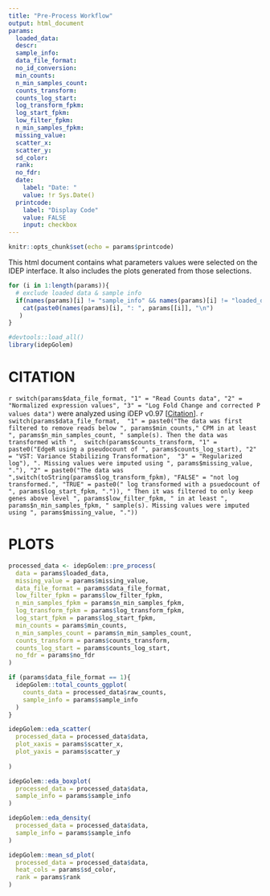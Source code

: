 ```yaml
---
title: "Pre-Process Workflow"
output: html_document
params:
  loaded_data:
  descr:
  sample_info:
  data_file_format:
  no_id_conversion:
  min_counts:
  n_min_samples_count:
  counts_transform:
  counts_log_start:
  log_transform_fpkm:
  log_start_fpkm:
  low_filter_fpkm:
  n_min_samples_fpkm:
  missing_value:
  scatter_x:
  scatter_y:
  sd_color:
  rank:
  no_fdr:
  date:
    label: "Date: "
    value: !r Sys.Date()
  printcode:
    label: "Display Code"
    value: FALSE
    input: checkbox
---
```

```r
knitr::opts_chunk$set(echo = params$printcode)
```
<!-- This document cannot be knit directly from R studio -->


This html document contains what parameters values were selected on the IDEP interface. It also includes the plots generated from those selections. 


<!-- `r params$descr` -->

<!--ALL SELECTED PARAMETERS-->
```r
for (i in 1:length(params)){
  # exclude loaded data & sample info
  if(names(params)[i] != "sample_info" && names(params)[i] != "loaded_data")
    cat(paste0(names(params)[i], ": ", params[[i]], "\n")
   )
}
```

<!-- counts_transform guide: -->

<!-- "VST: variance stabilizing transform" = 2 -->

<!-- "rlog: regularized log (slow) " = 3 -->

<!-- "EdgeR: log2(CPM+c)" = 1 -->


```r
#devtools::load_all()
library(idepGolem)
```
# CITATION

`r switch(params$data_file_format,
"1" = "Read Counts data",
"2" = "Normalized expression values",
"3" = "Log Fold Change and corrected P values data")` were analyzed using iDEP v0.97 [[Citation]]. 
`r switch(params$data_file_format, 
"1" = paste0("The data was first filtered to remove reads below ", params$min_counts," CPM in at least ", params$n_min_samples_count, " sample(s). Then the data was transformed with ", 
switch(params$counts_transform,
"1" = paste0("EdgeR using a pseudocount of ", params$counts_log_start),
"2" = "VST: Variance Stabilizing Transformation", 
"3" = "Regularized log"), ". Missing values were imputed using ", params$missing_value, "."),
"2" = paste0("The data was ",switch(toString(params$log_transform_fpkm), "FALSE" = "not log transformed.", "TRUE" = paste0(" log transformed with a psuedocount of ", params$log_start_fpkm, ".")), " Then it was filtered to only keep genes above level ", params$low_filter_fpkm, " in at least ", params$n_min_samples_fpkm, " sample(s). Missing values were imputed using ", params$missing_value, "."))`

# PLOTS

```r
processed_data <- idepGolem::pre_process(
  data = params$loaded_data,
  missing_value = params$missing_value,
  data_file_format = params$data_file_format,
  low_filter_fpkm = params$low_filter_fpkm,
  n_min_samples_fpkm = params$n_min_samples_fpkm,
  log_transform_fpkm = params$log_transform_fpkm,
  log_start_fpkm = params$log_start_fpkm,
  min_counts = params$min_counts,
  n_min_samples_count = params$n_min_samples_count,
  counts_transform = params$counts_transform,
  counts_log_start = params$counts_log_start,
  no_fdr = params$no_fdr
)
```


```r
if (params$data_file_format == 1){
  idepGolem::total_counts_ggplot(
    counts_data = processed_data$raw_counts,
    sample_info = params$sample_info
  )  
}

```


```r
idepGolem::eda_scatter(
  processed_data = processed_data$data,
  plot_xaxis = params$scatter_x,
  plot_yaxis = params$scatter_y
  
)
```


```r
idepGolem::eda_boxplot(
  processed_data = processed_data$data,
  sample_info = params$sample_info
)
```

```r
idepGolem::eda_density(
  processed_data = processed_data$data,
  sample_info = params$sample_info
)
```

```r
idepGolem::mean_sd_plot(
  processed_data = processed_data$data,
  heat_cols = params$sd_color,
  rank = params$rank
)
```

